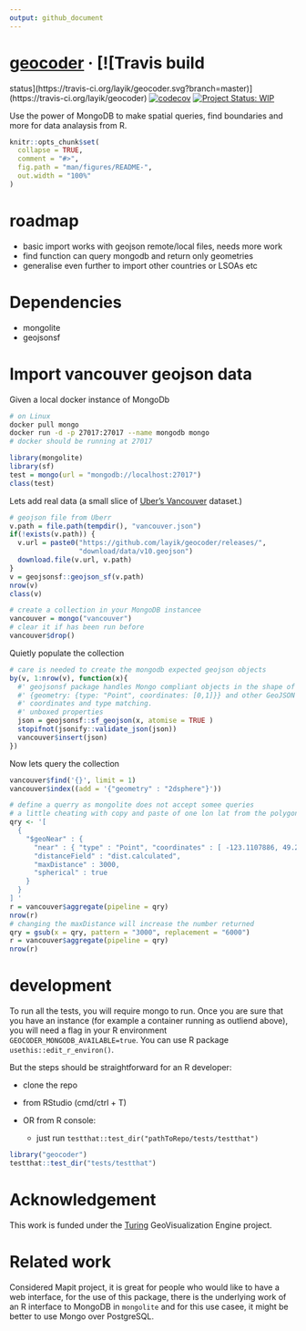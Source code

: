 ```yaml
---
output: github_document
---
```


<!-- README.md is generated from README.Rmd. Please edit that file -->
<!-- badges: start -->

# [geocoder](https://layik.github.io/geocoder/) &middot; [![Travis build
status](https://travis-ci.org/layik/geocoder.svg?branch=master)](https://travis-ci.org/layik/geocoder) [![codecov](https://codecov.io/gh/layik/geocoder/branch/master/graph/badge.svg)](https://codecov.io/gh/layik/geocoder) [![Project Status: WIP](https://www.repostatus.org/badges/latest/wip.svg)](https://www.repostatus.org/#wip)

Use the power of MongoDB to make spatial queries, find boundaries and more for data analaysis from R.


```r
knitr::opts_chunk$set(
  collapse = TRUE,
  comment = "#>",
  fig.path = "man/figures/README-",
  out.width = "100%"
)
```
# roadmap
 * basic import works with geojson remote/local files, needs  more work
 * find function can query mongodb and return only geometries
 * generalise even further to import other countries or LSOAs etc

# Dependencies
* mongolite
* geojsonsf

# Import vancouver geojson data
Given a local docker instance of MongoDb

```bash
# on Linux
docker pull mongo
docker run -d -p 27017:27017 --name mongodb mongo
# docker should be running at 27017
```

```r
library(mongolite)
library(sf)
test = mongo(url = "mongodb://localhost:27017")
class(test)
```

Lets add real data (a small slice of [Uber's Vancouver](https://github.com/uber-common/deck.gl-data/raw/master/examples/geojson/vancouver-blocks.json) dataset.)
```r
# geojson file from Uberr
v.path = file.path(tempdir(), "vancouver.json")
if(!exists(v.path)) {
  v.url = paste0("https://github.com/layik/geocoder/releases/",
                 "download/data/v10.geojson")
  download.file(v.url, v.path)
}
v = geojsonsf::geojson_sf(v.path)
nrow(v)
class(v)

# create a collection in your MongoDB instancee
vancouver = mongo("vancouver")
# clear it if has been run before
vancouver$drop()
```

Quietly populate the collection

```r

# care is needed to create the mongodb expected geojson objects
by(v, 1:nrow(v), function(x){
  #' geojsonsf package handles Mongo compliant objects in the shape of
  #' {geometry: {type: "Point", coordinates: [0,1]}} and other GeoJSON valid
  #' coordinates and type matching.
  #' unboxed properties
  json = geojsonsf::sf_geojson(x, atomise = TRUE )
  stopifnot(jsonify::validate_json(json))
  vancouver$insert(json)
})
```

Now lets query the collection
```r
vancouver$find('{}', limit = 1)
vancouver$index((add = '{"geometry" : "2dsphere"}'))

# define a querry as mongolite does not accept somee queries
# a little cheating with copy and paste of one lon lat from the polygons in the data
qry <- '[
  {
    "$geoNear" : { 
      "near" : { "type" : "Point", "coordinates" : [ -123.1107886, 49.2718859 ] },
      "distanceField" : "dist.calculated",
      "maxDistance" : 3000,
      "spherical" : true
    }
  }
] '
r = vancouver$aggregate(pipeline = qry)
nrow(r)
# changing the maxDistance will increase the number returned
qry = gsub(x = qry, pattern = "3000", replacement = "6000")
r = vancouver$aggregate(pipeline = qry)
nrow(r)
```

# development
To run all the tests, you will require mongo to run. Once you are sure that you have an instance (for example a container running as outliend above), you will need a flag in your R environment `GEOCODER_MONGODB_AVAILABLE=true`. You can use R package `usethis::edit_r_environ()`. 

But the steps should be straightforward for an R developer:

* clone the repo

* from RStudio (cmd/ctrl + T)

* OR from R console:
  + just run `testthat::test_dir("pathToRepo/tests/testthat")`

```r
library("geocoder")
testthat::test_dir("tests/testthat")
```

# Acknowledgement
This work is funded under the [Turing](https://www.turing.ac.uk/research/research-projects/turing-geovisualization-engine) GeoVisualization Engine project.

# Related work
Considered Mapit project, it is great for people who would like to have a web interface, for the use of this package, there is the underlying work of an R interface to MongoDB in `mongolite` and for this use casee, it might be better to use Mongo over PostgreSQL. 

